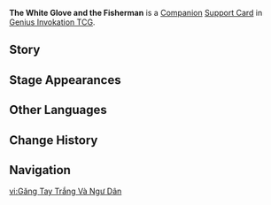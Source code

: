 {{Genius Invokation TCG Infobox
|id        = 322025
|image     = The White Glove and the Fisherman Support Card.png
|type      = Support Card
|group     = Companion
|effect    = '''End Phase:''' Create 1 '''[["Called In For Cleanup"]]''' and place it randomly amongst the 5 cards at the top of your deck. If this card has only 1 '''Usage(s)''' remaining, draw 1 card.<br><br>{{TCG Summon|"Called In For Cleanup"}}<br>'''Cost:''' {{TCG Cost|0|Matching}}
|matching  = 0
|source1   = {{Sold By}}
|features  = Sonny;Luca
|usage     = 2
}}
'''The White Glove and the Fisherman''' is a [[Companion Card|Companion]] [[Support Card]] in [[Genius Invokation TCG]].

==Story==
{{Description|"Amongst us, there is our own justice."|title=The White Glove and the Fisherman}}

==Stage Appearances==
{{Genius Invokation TCG Stage Appearances}}

==Other Languages==
{{Other Languages
|en       = The White Glove and the Fisherman
|zhs      = 白手套和渔夫
|zhs_rm   = 
|zht      = 白手套和漁夫
|zht_rm   = 
|zh_tl    = 
|ja       = 白手袋と漁師
|ja_rm    = Shirotebukuro to Ryoushi
|ja_tl    = The White Glove and the Fisherman
|ko       = 흰 장갑과 어부
|ko_rm    = 
|ko_tl    = 
|es       = Guante Blanco y Pescador
|es_tl    = White Glove and Fisherman
|fr       = Le gant blanc et le pêcheur
|fr_tl    = The White Glove and the Fisherman
|ru       = Белая Перчатка и Рыбак
|ru_tl    = The White Glove and the Fisherman
|th       = The White Glove and the Fisherman
|vi       = Găng Tay Trắng Và Ngư Dân
|vi_tl    = 
|de       = Weißer Handschuh und Fischer
|de_tl    = White Glove and Fisherman
|id       = The White Glove and the Fisherman
|pt       = Luva Branca e o Pescador
|pt_tl    = 
|tr       = Beyaz Eldiven ve Balıkçı
|tr_tl    = 
|it       = Il Guanto bianco e il Pescatore
|it_tl    = 
}}

==Change History==
{{Change History|4.6}}

==Navigation==
{{Genius Invokation TCG Navbox|Support Card Obtainable}}

[[vi:Găng Tay Trắng Và Ngư Dân]]